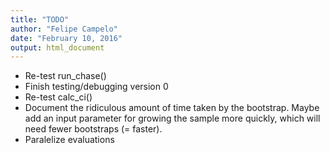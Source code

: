 ```yaml
---
title: "TODO"
author: "Felipe Campelo"
date: "February 10, 2016"
output: html_document
---
```


- Re-test run_chase()
- Finish testing/debugging version 0
- Re-test calc_ci()
- Document the ridiculous amount of time taken by the bootstrap. Maybe add an input parameter for growing the sample more quickly, which will need fewer bootstraps (= faster).
- Paralelize evaluations
